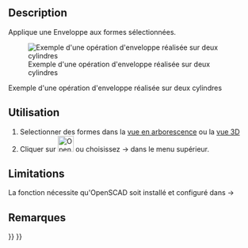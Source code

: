 <languages/>

{{Docnav/fr
|[[OpenSCAD_MeshBoolean/fr|Maillage puis opération booléenne]]
|[[OpenSCAD_Minkowski/fr|Somme de Minkowski]]
|[[OpenSCAD_Workbench/fr|Atelier OpenSCAD]]
|IconL=OpenSCAD_MeshBoolean.svg
|IconR=OpenSCAD_Minkowski.svg
|IconC=Workbench_OpenSCAD.svg
}}

{{GuiCommand/fr
|Name=OpenSCAD Hull
|Name/fr=OpenSCAD Enveloppe
|MenuLocation=OpenSCAD → Enveloppe
‏‎|Workbenches=[[OpenSCAD_Workbench/fr|OpenSCAD]]
}}

==Description== 

Applique une Enveloppe aux formes sélectionnées.

[[Image:Hull_example.jpg|Exemple d'une opération d'enveloppe réalisée sur deux cylindres]]

Exemple d'une opération d'enveloppe réalisée sur deux cylindres

==Utilisation== 

#Selectionner des formes dans la [[Tree_view/fr|vue en arborescence]] ou la [[3D_view/fr|vue 3D]]
#Cliquer sur [[Image:OpenSCAD_Hull.svg|32px]] ou choisissez {{KEY|OpenSCAD}} → {{KEY|[[Image:OpenSCAD_Hull.svg|32px]] Enveloppe}} dans le menu supérieur.

==Limitations== 

La fonction nécessite qu'OpenSCAD soit installé et configuré dans {{KEY|Edition}} → {{KEY|Préférences}}

==Remarques==


{{Docnav/fr
|[[OpenSCAD_MeshBoolean/fr|Maillage puis opération booléenne]]
|[[OpenSCAD_Minkowski/fr|Somme de Minkowski]]
|[[OpenSCAD_Workbench/fr|Atelier OpenSCAD]]
|IconL=OpenSCAD_MeshBoolean.svg
|IconR=OpenSCAD_Minkowski.svg
|IconC=Workbench_OpenSCAD.svg
}}

{{OpenSCAD_Tools_navi{{#translation:}}}}
{{Userdocnavi{{#translation:}}}}